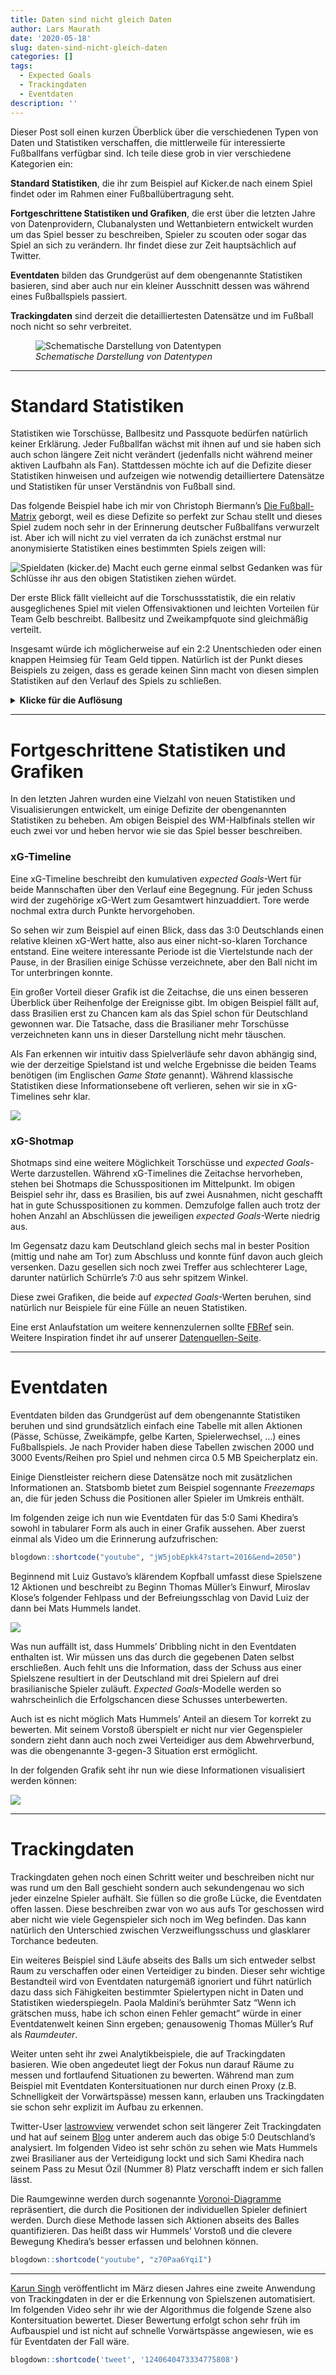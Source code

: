 ```yaml
---
title: Daten sind nicht gleich Daten
author: Lars Maurath
date: '2020-05-18'
slug: daten-sind-nicht-gleich-daten
categories: []
tags:
  - Expected Goals
  - Trackingdaten
  - Eventdaten
description: ''
---
```

<meta name="twitter:image" content="https://raw.githubusercontent.com/larsmaurath/keine-mathematik/master/static/post/2020-04-21-daten-sind-nicht-gleich-daten_files/twitter_preview.png" />

Dieser Post soll einen kurzen Überblick über die verschiedenen Typen von Daten und Statistiken verschaffen, die mittlerweile für interessierte Fußballfans verfügbar sind. Ich teile diese grob in vier verschiedene Kategorien ein: 

**Standard Statistiken**, die ihr zum Beispiel auf Kicker.de nach einem Spiel findet oder im Rahmen einer Fußballübertragung seht. 

**Fortgeschrittene Statistiken und Grafiken**, die erst über die letzten Jahre von Datenprovidern, Clubanalysten und Wettanbietern entwickelt wurden um das Spiel besser zu beschreiben, Spieler zu scouten oder sogar das Spiel an sich zu verändern. Ihr findet diese zur Zeit hauptsächlich auf Twitter. 

**Eventdaten** bilden das Grundgerüst auf dem obengenannte Statistiken basieren, sind aber auch nur ein kleiner Ausschnitt dessen was während eines Fußballspiels passiert. 

**Trackingdaten** sind derzeit die detailliertesten Datensätze und im Fußball noch nicht so sehr verbreitet.

![*Schematische Darstellung von Datentypen*](/post/2020-04-21-daten-sind-nicht-gleich-daten_files/daten_typen.png)

***

# Standard Statistiken

Statistiken wie Torschüsse, Ballbesitz und Passquote bedürfen natürlich keiner Erklärung. Jeder Fußballfan wächst mit ihnen auf und sie haben sich auch schon längere Zeit nicht verändert (jedenfalls nicht während meiner aktiven Laufbahn als Fan). Stattdessen möchte ich auf die Defizite dieser Statistiken hinweisen und aufzeigen wie notwendig detailliertere Datensätze und Statistiken für unser Verständnis von Fußball sind. 

Das folgende Beispiel habe ich mir von Christoph Biermann's [Die Fußball-Matrix](https://www.kiwi-verlag.de/buch/christoph-biermann-die-fussball-matrix-9783462305012){target="_blank"} geborgt, weil es diese Defizite so perfekt zur Schau stellt und dieses Spiel zudem noch sehr in der Erinnerung deutscher Fußballfans verwurzelt ist. Aber ich will nicht zu viel verraten da ich zunächst erstmal nur anonymisierte Statistiken eines bestimmten Spiels zeigen will:

![*Spieldaten (kicker.de)*](/post/2020-04-21-daten-sind-nicht-gleich-daten_files/spieldaten1.png)
Macht euch gerne einmal selbst Gedanken was für Schlüsse ihr aus den obigen Statistiken ziehen würdet.

Der erste Blick fällt vielleicht auf die Torschussstatistik, die ein relativ ausgeglichenes Spiel mit vielen Offensivaktionen und leichten Vorteilen für Team Gelb beschreibt. Ballbesitz und Zweikampfquote sind gleichmäßig verteilt. 

Insgesamt würde ich möglicherweise auf ein 2:2 Unentschieden oder einen knappen Heimsieg für Team Geld tippen. Natürlich ist der Punkt dieses Beispiels zu zeigen, dass es gerade keinen Sinn macht von diesen simplen Statistiken auf den Verlauf des Spiels zu schließen.

<details><summary><b>Klicke für die Auflösung</b></summary>
<p>

![*Statistiken Brasilien - Deutschland (WM 2014, kicker.de)*](/post/2020-04-21-daten-sind-nicht-gleich-daten_files/spieldaten2.png)

Diese Kicker-Statistiken beschreiben tatsächlich das legendäre Halbfinale der Weltmeisterschaft 2014, indem Brasilien Deutschland mit 1:7 unterlag. 

</p>
</details>

***

# Fortgeschrittene Statistiken und Grafiken

In den letzten Jahren wurden eine Vielzahl von neuen Statistiken und Visualisierungen entwickelt, um einige Defizite der obengenannten Statistiken zu beheben. Am obigen Beispiel des WM-Halbfinals stellen wir euch zwei vor und heben hervor wie sie das Spiel besser beschreiben.

### xG-Timeline

Eine xG-Timeline beschreibt den kumulativen *expected Goals*-Wert für beide Mannschaften über den Verlauf eine Begegnung. Für jeden Schuss wird der zugehörige xG-Wert zum Gesamtwert hinzuaddiert. Tore werde nochmal extra durch Punkte hervorgehoben. 

So sehen wir zum Beispiel auf einen Blick, dass das 3:0 Deutschlands einen relative kleinen xG-Wert hatte, also aus einer nicht-so-klaren Torchance entstand. Eine weitere interessante Periode ist die Viertelstunde nach der Pause, in der Brasilien einige Schüsse verzeichnete, aber den Ball nicht im Tor unterbringen konnte. 

Ein großer Vorteil dieser Grafik ist die Zeitachse, die uns einen besseren Überblick über Reihenfolge der Ereignisse gibt. Im obigen Beispiel fällt auf, dass Brasilien erst zu Chancen kam als das Spiel schon für Deutschland gewonnen war. Die Tatsache, dass die Brasilianer mehr Torschüsse verzeichneten kann uns in dieser Darstellung nicht mehr täuschen. 

Als Fan erkennen wir intuitiv dass Spielverläufe sehr davon abhängig sind, wie der derzeitige Spielstand ist und welche Ergebnisse die beiden Teams benötigen (im Englischen *Game State* genannt). Während klassische Statistiken diese Informationsebene oft verlieren, sehen wir sie in xG-Timelines sehr klar.

![](/post/2020-04-21-daten-sind-nicht-gleich-daten_files/timeline_shotmap.png)

### xG-Shotmap

Shotmaps sind eine weitere Möglichkeit Torschüsse und *expected Goals*-Werte darzustellen. Während xG-Timelines die Zeitachse hervorheben, stehen bei Shotmaps die Schusspositionen im Mittelpunkt. Im obigen Beispiel sehr ihr, dass es Brasilien, bis auf zwei Ausnahmen, nicht geschafft hat in gute Schusspositionen zu kommen. Demzufolge fallen auch trotz der hohen Anzahl an Abschlüssen die jeweiligen *expected Goals*-Werte niedrig aus. 

Im Gegensatz dazu kam Deutschland gleich sechs mal in bester Position (mittig und nahe am Tor) zum Abschluss und konnte fünf davon auch gleich versenken. Dazu gesellen sich noch zwei Treffer aus schlechterer Lage, darunter natürlich Schürrle's 7:0 aus sehr spitzem Winkel.

Diese zwei Grafiken, die beide auf *expected Goals*-Werten beruhen, sind natürlich nur Beispiele für eine Fülle an neuen Statistiken. 

Eine erst Anlaufstation um weitere kennenzulernen sollte [FBRef](https://fbref.com){target="_blank"} sein. Weitere Inspiration findet ihr auf unserer [Datenquellen-Seite](https://www.keinemathematik.de/page/datenquellen/){target="_blank"}.

***

# Eventdaten

Eventdaten bilden das Grundgerüst auf dem obengenannte Statistiken beruhen und sind grundsätzlich einfach eine Tabelle mit allen Aktionen (Pässe, Schüsse, Zweikämpfe, gelbe Karten, Spielerwechsel, ...) eines Fußballspiels. Je nach Provider haben diese Tabellen zwischen 2000 und 3000 Events/Reihen pro Spiel und nehmen circa 0.5 MB Speicherplatz ein. 

Einige Dienstleister reichern diese Datensätze noch mit zusätzlichen Informationen an. Statsbomb bietet zum Beispiel sogennante *Freezemaps* an, die für jeden Schuss die Positionen aller Spieler im Umkreis enthält.

Im folgenden zeige ich nun wie Eventdaten für das 5:0 Sami Khedira's sowohl in tabularer Form als auch in einer Grafik aussehen. Aber zuerst einmal als Video um die Erinnerung aufzufrischen:

```r
blogdown::shortcode("youtube", "jW5jobEpkk4?start=2016&end=2050")
```


Beginnend mit Luiz Gustavo's klärendem Kopfball umfasst diese Spielszene 12 Aktionen und beschreibt zu Beginn Thomas Müller's Einwurf, Miroslav Klose's folgender Fehlpass und der Befreiungsschlag von David Luiz der dann bei Mats Hummels landet. 

![](/post/2020-04-21-daten-sind-nicht-gleich-daten_files/event_data.png)

Was nun auffällt ist, dass Hummels' Dribbling nicht in den Eventdaten enthalten ist. Wir müssen uns das durch die gegebenen Daten selbst erschließen. Auch fehlt uns die Information, dass der Schuss aus einer Spielszene resultiert in der Deutschland mit drei Spielern auf drei brasilianische Spieler zuläuft. *Expected Goals*-Modelle werden so wahrscheinlich die Erfolgschancen diese Schusses unterbewerten.

Auch ist es nicht möglich Mats Hummels' Anteil an diesem Tor korrekt zu bewerten. Mit seinem Vorstoß überspielt er nicht nur vier Gegenspieler sondern zieht dann auch noch zwei Verteidiger aus dem Abwehrverbund, was die obengenannte 3-gegen-3 Situation erst ermöglicht.

In der folgenden Grafik seht ihr nun wie diese Informationen visualisiert werden können:

![](/post/2020-04-21-daten-sind-nicht-gleich-daten_files/event_data_plot.png)

***

# Trackingdaten

Trackingdaten gehen noch einen Schritt weiter und beschreiben nicht nur was rund um den Ball geschieht sondern auch sekundengenau wo sich jeder einzelne Spieler aufhält. Sie füllen so die große Lücke, die Eventdaten offen lassen. Diese beschreiben zwar von wo aus aufs Tor geschossen wird aber nicht wie viele Gegenspieler sich noch im Weg befinden. Das kann natürlich den Unterschied zwischen Verzweiflungsschuss und glasklarer Torchance bedeuten. 

Ein weiteres Beispiel sind Läufe abseits des Balls um sich entweder selbst Raum zu verschaffen oder einen Verteidiger zu binden. Dieser sehr wichtige Bestandteil wird von Eventdaten naturgemäß ignoriert und führt natürlich dazu dass sich Fähigkeiten bestimmter Spielertypen nicht in Daten und Statistiken wiederspiegeln. Paola Maldini's berühmter Satz "Wenn ich grätschen muss, habe ich schon einen Fehler gemacht" würde in einer Eventdatenwelt keinen Sinn ergeben; genausowenig Thomas Müller's Ruf als *Raumdeuter*. 

Weiter unten seht ihr zwei Analytikbeispiele, die auf Trackingdaten basieren. Wie oben angedeutet liegt der Fokus nun darauf Räume zu messen und fortlaufend Situationen zu bewerten. Während man zum Beispiel mit Eventdaten Kontersituationen nur durch einen Proxy (z.B. Schnelligkeit der Vorwärtspässe) messen kann, erlauben uns Trackingdaten sie schon sehr explizit im Aufbau zu erkennen.

Twitter-User [lastrowview](https://twitter.com/lastrowview){target="_blank"} verwendet schon seit längerer Zeit Trackingdaten und hat auf seinem [Blog](https://medium.com/football-crunching/){target="_blank"} unter anderem auch das obige 5:0 Deutschland's analysiert. Im folgenden Video ist sehr schön zu sehen wie Mats Hummels zwei Brasilianer aus der Verteidigung lockt und sich Sami Khedira nach seinem Pass zu Mesut Özil (Nummer 8) Platz verschafft indem er sich fallen lässt.

Die Raumgewinne werden durch sogenannte [Voronoi-Diagramme](https://de.wikipedia.org/wiki/Voronoi-Diagramm){target="_blank"} repräsentiert, die durch die Positionen der individuellen Spieler definiert werden. Durch diese Methode lassen sich Aktionen abseits des Balles quantifizieren. Das heißt dass wir Hummels' Vorstoß und die clevere Bewegung Khedira's besser erfassen und belohnen können.

```r
blogdown::shortcode("youtube", "z70Paa6YqiI")
```

***

[Karun Singh](https://twitter.com/karun1710){target="_blank"} veröffentlicht im März diesen Jahres eine zweite Anwendung von Trackingdaten in der er die Erkennung von Spielszenen automatisiert. Im folgenden Video sehr ihr wie der Algorithmus die folgende Szene also Kontersituation bewertet. Dieser Bewertung erfolgt schon sehr früh im Aufbauspiel und ist nicht auf schnelle Vorwärtspässe angewiesen, wie es für Eventdaten der Fall wäre.

```r
blogdown::shortcode('tweet', '1240640473334775808')
```